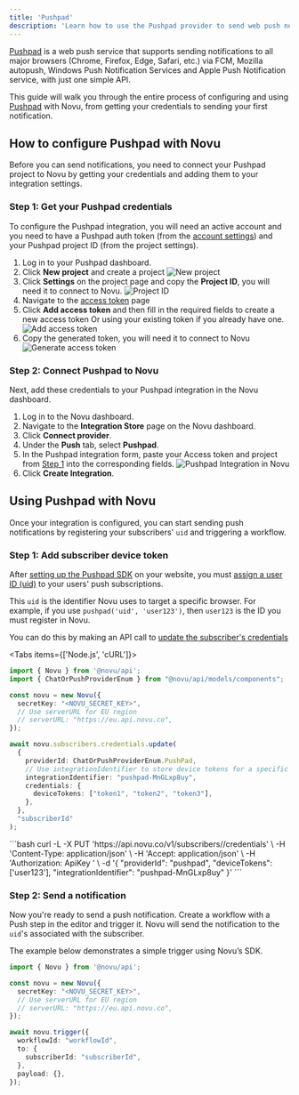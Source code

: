 ```yaml
---
title: 'Pushpad'
description: 'Learn how to use the Pushpad provider to send web push notifications using Novu'
---
```


<a href="https://pushpad.xyz" target="_blank" rel="noopener noreferrer">Pushpad</a> is a web push service that supports sending notifications to all major browsers (Chrome, Firefox, Edge, Safari, etc.) via FCM, Mozilla autopush, Windows Push Notification Services and Apple Push Notification service, with just one simple API.

This guide will walk you through the entire process of configuring and using <a href="https://pushpad.xyz" target="_blank" rel="noopener noreferrer">Pushpad</a> with Novu, from getting your credentials to sending your first notification.

## How to configure Pushpad with Novu

Before you can send notifications, you need to connect your Pushpad project to Novu by getting your credentials and adding them to your integration settings.

### Step 1: Get your Pushpad credentials

To configure the Pushpad integration, you will need an active account and you need to have a Pushpad auth token (from the [account settings](https://pushpad.xyz/access_tokens)) and your Pushpad project ID (from the project settings).

1. Log in to your Pushpad dashboard.
2. Click **New project** and create a project
![New project](/images/channels-and-providers/push/pushpad/new-project.png)
3. Click **Settings** on the project page and copy the **Project ID**, you will need it to connect to Novu.
![Project ID](/images/channels-and-providers/push/pushpad/project-id.png)
4. Navigate to the [access token](https://pushpad.xyz/access_tokens) page
5. Click **Add access token** and then fill in the required fields to create a new access token Or using your existing token if you already have one.
![Add access token](/images/channels-and-providers/push/pushpad/add-token.png)
6. Copy the generated token, you will need it to connect to Novu
![Generate access token](/images/channels-and-providers/push/pushpad/access-token.png)

### Step 2: Connect Pushpad to Novu

Next, add these credentials to your Pushpad integration in the Novu dashboard.

1.  Log in to the Novu dashboard.
2.  Navigate to the **Integration Store** page on the Novu dashboard.
3.  Click **Connect provider**.
4.  Under the **Push** tab, select **Pushpad**.
5.  In the Pushpad integration form, paste your Access token and project from [Step 1](/platform/integrations/push/pushpad#step-1-get-your-pushpad-credentials) into the corresponding fields.
    ![Pushpad Integration in Novu](/images/channels-and-providers/push/pushpad/pushpad-integration.png)
6.  Click **Create Integration**.

## Using Pushpad with Novu

Once your integration is configured, you can start sending push notifications by registering your subscribers' `uid` and triggering a workflow.

### Step 1: Add subscriber device token

After [setting up the Pushpad SDK](https://pushpad.xyz/docs/pushpad_pro_getting_started) on your website, you must [assign a user ID (uid)](https://pushpad.xyz/docs/identifying_users) to your users' push subscriptions.

This `uid` is the identifier Novu uses to target a specific browser. For example, if you use `pushpad('uid', 'user123')`, then `user123` is the ID you must register in Novu.

You can do this by making an API call to [update the subscriber's credentials](/api-reference/subscribers/update-provider-credentials)

<Tabs items={['Node.js', 'cURL']}>
<Tab value="Node.js">
```typescript
import { Novu } from '@novu/api';
import { ChatOrPushProviderEnum } from "@novu/api/models/components";

const novu = new Novu({
  secretKey: "<NOVU_SECRET_KEY>",
  // Use serverURL for EU region
  // serverURL: "https://eu.api.novu.co",
});

await novu.subscribers.credentials.update(
  {
    providerId: ChatOrPushProviderEnum.PushPad,
    // Use integrationIdentifier to store device tokens for a specific integration
    integrationIdentifier: "pushpad-MnGLxp8uy",
    credentials: {
      deviceTokens: ["token1", "token2", "token3"],
    },
  },
  "subscriberId"
);
```
</Tab>
<Tab value="cURL">
```bash
curl -L -X PUT 'https://api.novu.co/v1/subscribers/<SUBSCRIBER_ID>/credentials' \
-H 'Content-Type: application/json' \
-H 'Accept: application/json' \
-H 'Authorization: ApiKey <NOVU_SECRET_KEY>' \
-d '{
  "providerId": "pushpad",
  "deviceTokens": ['user123'],
  "integrationIdentifier": "pushpad-MnGLxp8uy"
}'
```

</Tab>
</Tabs>

### Step 2: Send a notification

Now you're ready to send a push notification. Create a workflow with a Push step in the editor and trigger it. Novu will send the notification to the `uid`'s associated with the subscriber.

The example below demonstrates a simple trigger using Novu’s SDK.

```typescript
import { Novu } from '@novu/api';

const novu = new Novu({
  secretKey: "<NOVU_SECRET_KEY>",
  // Use serverURL for EU region
  // serverURL: "https://eu.api.novu.co",
});

await novu.trigger({
  workflowId: "workflowId",
  to: {
    subscriberId: "subscriberId",
  },
  payload: {},
});
```